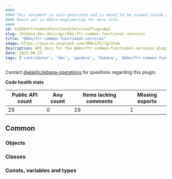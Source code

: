 ```yaml
---
####
#### This document is auto-generated and is meant to be viewed inside our experimental, new docs system.
#### Reach out in #docs-engineering for more info.
####
id: kibKbnFtrCommonFunctionalServicesPluginApi
slug: /kibana-dev-docs/api/kbn-ftr-common-functional-services
title: "@kbn/ftr-common-functional-services"
image: https://source.unsplash.com/400x175/?github
description: API docs for the @kbn/ftr-common-functional-services plugin
date: 2023-06-23
tags: ['contributor', 'dev', 'apidocs', 'kibana', '@kbn/ftr-common-functional-services']
---
```




Contact [@elastic/kibana-operations](https://github.com/orgs/elastic/teams/kibana-operations) for questions regarding this plugin.

**Code health stats**

| Public API count  | Any count | Items lacking comments | Missing exports |
|-------------------|-----------|------------------------|-----------------|
| 29 | 0 | 29 | 1 |

## Common

### Objects
<DocDefinitionList data={kbnFtrCommonFunctionalServicesObj.common.objects}/>

### Classes
<DocDefinitionList data={kbnFtrCommonFunctionalServicesObj.common.classes}/>

### Consts, variables and types
<DocDefinitionList data={kbnFtrCommonFunctionalServicesObj.common.misc}/>

